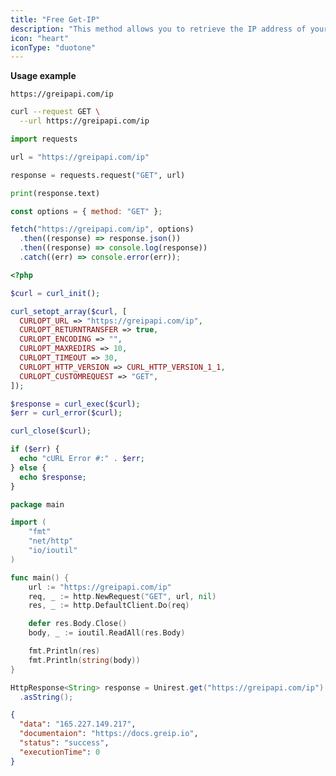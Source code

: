 ```yaml
---
title: "Free Get-IP"
description: "This method allows you to retrieve the IP address of your visitors or users without the need for an account or API key in Greip.\n\nIt’s a quick and easy way to access IP information, making it ideal for basic integrations or when you need to capture user IPs with minimal setup."
icon: "heart"
iconType: "duotone"
---
```



**Usage example**

```
https://greipapi.com/ip
```

<RequestExample>

```bash cURL
curl --request GET \
  --url https://greipapi.com/ip
```

```python Python
import requests

url = "https://greipapi.com/ip"

response = requests.request("GET", url)

print(response.text)
```

```javascript Javascript
const options = { method: "GET" };

fetch("https://greipapi.com/ip", options)
  .then((response) => response.json())
  .then((response) => console.log(response))
  .catch((err) => console.error(err));
```

```php PHP
<?php

$curl = curl_init();

curl_setopt_array($curl, [
  CURLOPT_URL => "https://greipapi.com/ip",
  CURLOPT_RETURNTRANSFER => true,
  CURLOPT_ENCODING => "",
  CURLOPT_MAXREDIRS => 10,
  CURLOPT_TIMEOUT => 30,
  CURLOPT_HTTP_VERSION => CURL_HTTP_VERSION_1_1,
  CURLOPT_CUSTOMREQUEST => "GET",
]);

$response = curl_exec($curl);
$err = curl_error($curl);

curl_close($curl);

if ($err) {
  echo "cURL Error #:" . $err;
} else {
  echo $response;
}
```

```go Go
package main

import (
	"fmt"
	"net/http"
	"io/ioutil"
)

func main() {
	url := "https://greipapi.com/ip"
	req, _ := http.NewRequest("GET", url, nil)
	res, _ := http.DefaultClient.Do(req)

	defer res.Body.Close()
	body, _ := ioutil.ReadAll(res.Body)

	fmt.Println(res)
	fmt.Println(string(body))
}
```

```java Java
HttpResponse<String> response = Unirest.get("https://greipapi.com/ip")
  .asString();
```

</RequestExample>

<Panel>
  <Availability plan="No account needed" color="green" />

  <ResponseExample>

```json Success
{
  "data": "165.227.149.217",
  "documentaion": "https://docs.greip.io",
  "status": "success",
  "executionTime": 0
}
```

  </ResponseExample>
</Panel>
